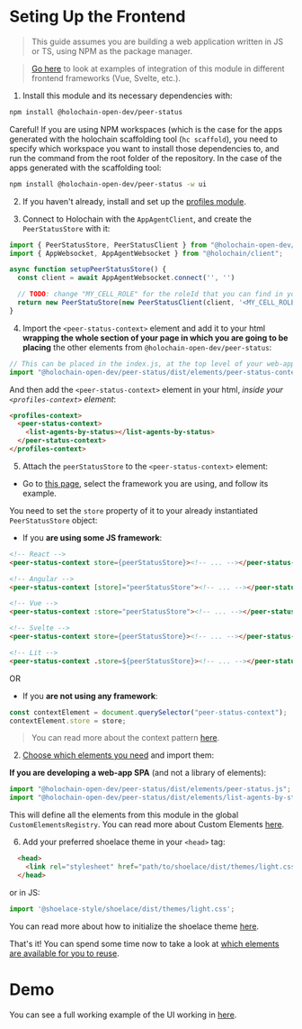 
<Meta title="Frontend/Setting up the frontend" />

# Seting Up the Frontend

> This guide assumes you are building a web application written in JS or TS, using NPM as the package manager.

> [Go here](https://holochain-open-dev.github.io/reusable-modules/frontend/frameworks/) to look at examples of integration of this module in different frontend frameworks (Vue, Svelte, etc.).

1. Install this module and its necessary dependencies with:

```bash
npm install @holochain-open-dev/peer-status
```

Careful! If you are using NPM workspaces (which is the case for the apps generated with the holochain scaffolding tool (`hc scaffold`), you need to specify which workspace you want to install those dependencies to, and run the command from the root folder of the repository. In the case of the apps generated with the scaffolding tool:

```bash
npm install @holochain-open-dev/peer-status -w ui
```

2. If you haven't already, install and set up the [profiles module](https://holochain-open-dev.github.io/profiles).

3. Connect to Holochain with the `AppAgentClient`, and create the `PeerStatusStore` with it:

```js
import { PeerStatusStore, PeerStatusClient } from "@holochain-open-dev/peer-status";
import { AppWebsocket, AppAgentWebsocket } from "@holochain/client";

async function setupPeerStatusStore() {
  const client = await AppAgentWebsocket.connect('', '')

  // TODO: change "MY_CELL_ROLE" for the roleId that you can find in your "happ.yaml"
  return new PeerStatuStore(new PeerStatusClient(client, '<MY_CELL_ROLE>'));
}
```

4. Import the `<peer-status-context>` element and add it to your html **wrapping the whole section of your page in which you are going to be placing** the other elements from `@holochain-open-dev/peer-status`:

```js
// This can be placed in the index.js, at the top level of your web-app.
import "@holochain-open-dev/peer-status/dist/elements/peer-status-context.js";
```

And then add the `<peer-status-context>` element in your html, *inside your `<profiles-context>` element*:

```html
<profiles-context>
  <peer-status-context>
    <list-agents-by-status></list-agents-by-status>
  </peer-status-context>
</profiles-context>
```

5. Attach the `peerStatusStore` to the `<peer-status-context>` element:

- Go to [this page](https://holochain-open-dev.github.io/reusable-modules/frontend/frameworks/), select the framework you are using, and follow its example.

You need to set the `store` property of it to your already instantiated `PeerStatusStore` object:

- If you **are using some JS framework**:

```html
<!-- React -->
<peer-status-context store={peerStatusStore}><!-- ... --></peer-status-context>

<!-- Angular -->
<peer-status-context [store]="peerStatusStore"><!-- ... --></peer-status-context>

<!-- Vue -->
<peer-status-context :store="peerStatusStore"><!-- ... --></peer-status-context>

<!-- Svelte -->
<peer-status-context store={peerStatusStore}><!-- ... --></peer-status-context>

<!-- Lit -->
<peer-status-context .store=${peerStatusStore}><!-- ... --></peer-status-context>
```

OR

- If you **are not using any framework**:

```js
const contextElement = document.querySelector("peer-status-context");
contextElement.store = store;
```

> You can read more about the context pattern [here](https://holochain-open-dev.github.io/reusable-modules/frontend/using/#context).

2. [Choose which elements you need](?path=/docs/frontend-elements-peer-status--docs) and import them:

**If you are developing a web-app SPA** (and not a library of elements):

```js
import "@holochain-open-dev/peer-status/dist/elements/peer-status.js";
import "@holochain-open-dev/peer-status/dist/elements/list-agents-by-status.js";
```

This will define all the elements from this module in the global `CustomElementsRegistry`. You can read more about Custom Elements [here](https://developers.google.com/web/fundamentals/web-components/customelements).

6. Add your preferred shoelace theme in your `<head>` tag:

```html
  <head>
    <link rel="stylesheet" href="path/to/shoelace/dist/themes/light.css" />
  </head>
```

or in JS:

```js
import '@shoelace-style/shoelace/dist/themes/light.css';
```

You can read more about how to initialize the shoelace theme [here](https://shoelace.style/getting-started/themes?id=activating-themes).

That's it! You can spend some time now to take a look at [which elements are available for you to reuse](?path=/docs/frontend-elements-create-profile--docs).

# Demo

You can see a full working example of the UI working in [here](https://github.com/holochain-open-dev/profiles/blob/main/ui/demo/index.html).

